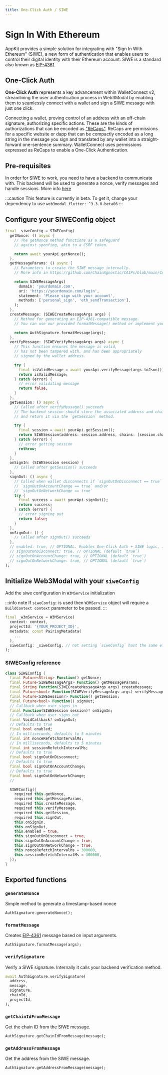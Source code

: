 ```yaml
---
title: One-Click Auth / SIWE
---
```



# Sign In With Ethereum

AppKit provides a simple solution for integrating with "Sign In With Ethereum" (SIWE), a new form of authentication that enables users to control their digital identity with their Ethereum account.
SIWE is a standard also known as [EIP-4361](https://docs.login.xyz/general-information/siwe-overview/eip-4361).

## One-Click Auth

**One-Click Auth** represents a key advancement within WalletConnect v2, streamlining the user authentication process in Web3Modal by enabling them to seamlessly connect with a wallet and sign a SIWE message with just one click.

Connecting a wallet, proving control of an address with an off-chain signature, authorizing specific actions. These are the kinds of authorizations that can be encoded as ["ReCaps"](https://eips.ethereum.org/EIPS/eip-5573). ReCaps are permissions for a specific website or dapp that can be compactly encoded as a long string in the message you sign and translated by any wallet into a straight-forward one-sentence summary.
WalletConnect uses permissions expressed as ReCaps to enable a One-Click Authentication.

## Pre-requisites
In order for SIWE to work, you need to have a backend to communicate with. This backend will be used to generate a nonce, verify messages and handle sessions.
More info [here](https://docs.login.xyz/sign-in-with-ethereum/quickstart-guide/implement-the-backend)

:::caution
This feature is currently in beta. To get it, change your dependency to use `web3modal_flutter: ^3.3.0-beta06`
:::

## Configure your SIWEConfig object

```dart
final _siweConfig = SIWEConfig(
  getNonce: () async {
    // The getNonce method functions as a safeguard
    // against spoofing, akin to a CSRF token.

    return await yourApi.getNonce();
  },
  getMessageParams: () async {
    // Parameters to create the SIWE message internally.
    // More info in https://github.com/ChainAgnostic/CAIPs/blob/main/CAIPs/caip-222.method

    return SIWEMessageArgs(
      domain: 'yourdomain.com',
      uri: 'https://yourdomain.com/login',
      statement: 'Please sign with your account',
      methods: ['personal_sign', 'eth_sendTransaction'],
    );
  },
  createMessage: (SIWECreateMessageArgs args) {
    // Method for generating an EIP-4361-compatible message.
    // You can use our provided formatMessage() method or implement your own

    return AuthSignature.formatMessage(args);
  },
  verifyMessage: (SIWEVerifyMessageArgs args) async {
    // This function ensures the message is valid,
    // has not been tampered with, and has been appropriately
    // signed by the wallet address.

    try {
      final isValidMessage = await yourApi.verifyMessage(args.toJson());
      return isValidMessage;
    } catch (error) {
      // error validating message
      return false;
    }
  },
  getSession: () async {
    // Called after verifyMessage() succeeds
    // The backend session should store the associated address and chainId
    // and return it via the `getSession` method.

    try {
      final session = await yourApi.getSession();
      return SIWESession(address: session.address, chains: [session.chainId]);
    } catch (error) {
      // error getting session
      rethrow;
    }
  },
  onSignIn: (SIWESession session) {
    // Called after getSession() succeeds
  },
  signOut: () async {
    // Called when wallet disconnects if `signOutOnDisconnect == true` and/or when
    // `signOutOnAccountChange == true` and/or 
    // `signOutOnNetworkChange == true`
    try {
      final success = await yourApi.signOut();
      return success;
    } catch (error) {
      // error signing out
      return false;
    }
  },
  onSignOut: () {
    // Called after signOut() succeeds
  },
  // enabled: true, // OPTIONAL. Enables One-Click Auth + SIWE logic, if `false`, regular session proposal will be used. (default `true`)
  // signOutOnDisconnect: true, // OPTIONAL (default `true`)
  // signOutOnAccountChange: true, // OPTIONAL (default `true`)
  // signOutOnNetworkChange: true, // OPTIONAL (default `true`)
);
```

## Initialize Web3Modal with your `siweConfig`
Add the siwe configuration in `W3MService` initialization

:::info note
If `siweConfig:` is used then `W3MService` object will require a `BuildContext context` parameter to be passed.
:::

```dart
final _w3mService = W3MService(
  context: context,
  projectId: '{YOUR_PROJECT_ID}',
  metadata: const PairingMetadata(
    ...
  ),
  siweConfig: _siweConfig, // not setting `siweConfig` hast the same effect as setting `false` on `siweConfig.enable`
);
```

### SIWEConfig reference

```dart
class SIWEConfig {
  final Future<String> Function() getNonce;
  final Future<SIWEMessageArgs> Function() getMessageParams;
  final String Function(SIWECreateMessageArgs args) createMessage;
  final Future<bool> Function(SIWEVerifyMessageArgs args) verifyMessage;
  final Future<SIWESession?> Function() getSession;
  final Future<bool> Function() signOut;
  // Callback when user signs in
  final Function(SIWESession session)? onSignIn;
  // Callback when user signs out
  final VoidCallback? onSignOut;
  // Defaults to true
  final bool enabled;
  // In milliseconds, defaults to 5 minutes
  final int nonceRefetchIntervalMs;
  // In milliseconds, defaults to 5 minutes
  final int sessionRefetchIntervalMs;
  // Defaults to true
  final bool signOutOnDisconnect;
  // Defaults to true
  final bool signOutOnAccountChange;
  // Defaults to true
  final bool signOutOnNetworkChange;
  //

  SIWEConfig({
    required this.getNonce,
    required this.getMessageParams,
    required this.createMessage,
    required this.verifyMessage,
    required this.getSession,
    required this.signOut,
    this.onSignIn,
    this.onSignOut,
    this.enabled = true,
    this.signOutOnDisconnect = true,
    this.signOutOnAccountChange = true,
    this.signOutOnNetworkChange = true,
    this.nonceRefetchIntervalMs = 300000,
    this.sessionRefetchIntervalMs = 300000,
  });
}

```

## Exported functions

### `generateNonce`

Simple method to generate a timestamp-based nonce

```dart
AuthSignature.generateNonce();
```

### `formatMessage`

Creates [EIP-4361](https://docs.login.xyz/general-information/siwe-overview/eip-4361#informal-message-template) message based on input arguments.

```dart
AuthSignature.formatMessage(args);
```

### `verifySignature`

Verify a SIWE signature. Internally it calls your backend verification method.

```dart
await AuthSignature.verifySignature(
  address,
  message,
  signature,
  chainId,
  projectId,
);
```

### `getChainIdFromMessage`

Get the chain ID from the SIWE message.

```dart
AuthSignature.getChainIdFromMessage(message);
```

### `getAddressFromMessage`

Get the address from the SIWE message.

```dart
AuthSignature.getAddressFromMessage(message);
```